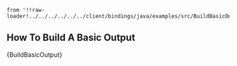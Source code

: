    from '!!raw-loader!../../../../../../client/bindings/java/examples/src/BuildBasicOutput.java';

## How To Build A Basic Output

<CodeBlock className="language-java">
    {BuildBasicOutput}
</CodeBlock>
